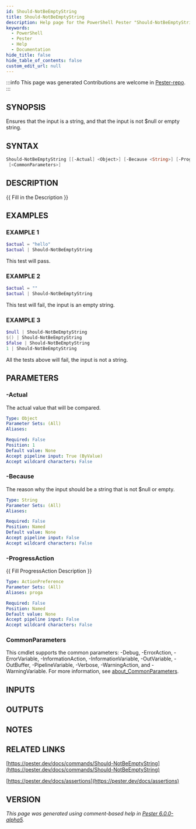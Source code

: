 ```yaml
---
id: Should-NotBeEmptyString
title: Should-NotBeEmptyString
description: Help page for the PowerShell Pester "Should-NotBeEmptyString" command
keywords:
  - PowerShell
  - Pester
  - Help
  - Documentation
hide_title: false
hide_table_of_contents: false
custom_edit_url: null
---
```


:::info This page was generated
Contributions are welcome in [Pester-repo](https://github.com/pester/pester).
:::

## SYNOPSIS

Ensures that the input is a string, and that the input is not $null or empty string.

## SYNTAX

```powershell
Should-NotBeEmptyString [[-Actual] <Object>] [-Because <String>] [-ProgressAction <ActionPreference>]
 [<CommonParameters>]
```

## DESCRIPTION

\{\{ Fill in the Description \}\}

## EXAMPLES

### EXAMPLE 1

```powershell
$actual = "hello"
$actual | Should-NotBeEmptyString
```

This test will pass.

### EXAMPLE 2

```powershell
$actual = ""
$actual | Should-NotBeEmptyString
```

This test will fail, the input is an empty string.

### EXAMPLE 3

```powershell
$null | Should-NotBeEmptyString
$() | Should-NotBeEmptyString
$false | Should-NotBeEmptyString
1 | Should-NotBeEmptyString
```

All the tests above will fail, the input is not a string.

## PARAMETERS

### -Actual

The actual value that will be compared.

```yaml
Type: Object
Parameter Sets: (All)
Aliases:

Required: False
Position: 1
Default value: None
Accept pipeline input: True (ByValue)
Accept wildcard characters: False
```

### -Because

The reason why the input should be a string that is not $null or empty.

```yaml
Type: String
Parameter Sets: (All)
Aliases:

Required: False
Position: Named
Default value: None
Accept pipeline input: False
Accept wildcard characters: False
```

### -ProgressAction

\{\{ Fill ProgressAction Description \}\}

```yaml
Type: ActionPreference
Parameter Sets: (All)
Aliases: proga

Required: False
Position: Named
Default value: None
Accept pipeline input: False
Accept wildcard characters: False
```

### CommonParameters

This cmdlet supports the common parameters: -Debug, -ErrorAction, -ErrorVariable, -InformationAction, -InformationVariable, -OutVariable, -OutBuffer, -PipelineVariable, -Verbose, -WarningAction, and -WarningVariable. For more information, see [about_CommonParameters](http://go.microsoft.com/fwlink/?LinkID=113216).

## INPUTS

## OUTPUTS

## NOTES

## RELATED LINKS

[https://pester.dev/docs/commands/Should-NotBeEmptyString](https://pester.dev/docs/commands/Should-NotBeEmptyString)

[https://pester.dev/docs/assertions](https://pester.dev/docs/assertions)

## VERSION

*This page was generated using comment-based help in [Pester 6.0.0-alpha5](https://github.com/pester/pester).*
